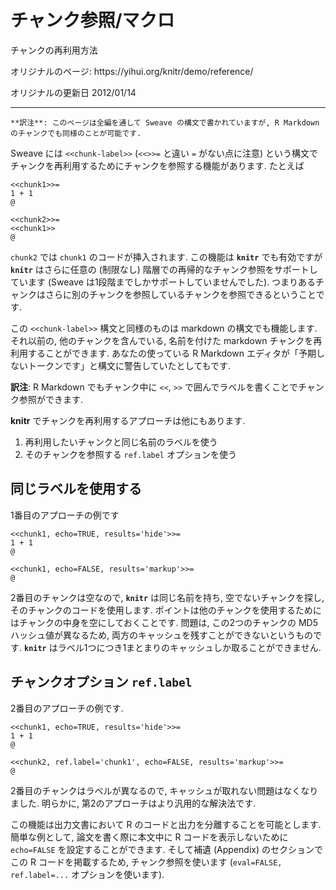 <!---
title: Chunk Reference/Macro
subtitle: How to reuse chunks
date: '2012-01-14'
slug: reference
--->

# チャンク参照/マクロ {-}

チャンクの再利用方法

オリジナルのページ: https://yihui.org/knitr/demo/reference/

オリジナルの更新日 2012/01/14

----

```block2
**訳注**: このページは全編を通して Sweave の構文で書かれていますが, R Markdown のチャンクでも同様のことが可能です.
```

Sweave には `<<chunk-label>>` (`<<>>=` と違い `=` がない点に注意) という構文でチャンクを再利用するためにチャンクを参照する機能があります. たとえば

``` 
<<chunk1>>=
1 + 1
@

<<chunk2>>=
<<chunk1>>
@
```

`chunk2` では `chunk1` のコードが挿入されます. この機能は **`knitr`** でも有効ですが **`knitr`** はさらに任意の (制限なし) 階層での再帰的なチャンク参照をサポートしています (Sweave は1段階までしかサポートしていませんでした). つまりあるチャンクはさらに別のチャンクを参照しているチャンクを参照できるということです.

この `<<chunk-label>>` 構文と同様のものは markdown の構文でも機能します. それ以前の, 他のチャンクを含んでいる, 名前を付けた markdown チャンクを再利用することができます. あなたの使っている R Markdown エディタが「予期しないトークンです」と構文に警告していたとしてもです.

**訳注**:  R Markdown でもチャンク中に `<<`, `>>` で囲んでラベルを書くことでチャンク参照ができます.

**knitr** でチャンクを再利用するアプローチは他にもあります.

1. 再利用したいチャンクと同じ名前のラベルを使う
1. そのチャンクを参照する `ref.label` オプションを使う

## 同じラベルを使用する {-}

1番目のアプローチの例です

```sweave
<<chunk1, echo=TRUE, results='hide'>>=
1 + 1
@

<<chunk1, echo=FALSE, results='markup'>>=
@
```

2番目のチャンクは空なので, **`knitr`** は同じ名前を持ち, 空でないチャンクを探し, そのチャンクのコードを使用します. ポイントは他のチャンクを使用するためにはチャンクの中身を空にしておくことです. 問題は, この2つのチャンクの MD5 ハッシュ値が異なるため, 両方のキャッシュを残すことができないというものです. **`knitr`** はラベル1つにつき1まとまりのキャッシュしか取ることができません.

## チャンクオプション `ref.label` {-}

2番目のアプローチの例です.

```sweave
<<chunk1, echo=TRUE, results='hide'>>=
1 + 1
@

<<chunk2, ref.label='chunk1', echo=FALSE, results='markup'>>=
@
```

2番目のチャンクはラベルが異なるので, キャッシュが取れない問題はなくなりました. 明らかに, 第2のアプローチはより汎用的な解決法です.

この機能は出力文書において R のコードと出力を分離することを可能とします. 簡単な例として, 論文を書く際に本文中に R コードを表示しないために `echo=FALSE` を設定することができます. そして補遺 (Appendix)  のセクションでこの R コードを掲載するため, チャンク参照を使います (`eval=FALSE, ref.label=...` オプションを使います).
